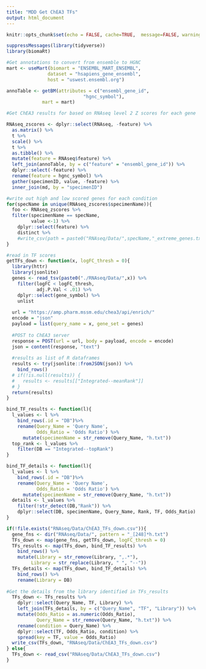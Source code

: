 ```yaml
---
title: "MDD Get ChEA3 TFs"
output: html_document
---
```


```r
knitr::opts_chunk$set(echo = FALSE, cache=TRUE,  message=FALSE, warning = FALSE, fig.height=10, fig.width=10)

suppressMessages(library(tidyverse))
library(biomaRt)

```



```r

#Get annotations to convert from ensemble to HGNC
mart <- useMart(biomart = "ENSEMBL_MART_ENSEMBL",
               dataset = "hsapiens_gene_ensembl",
               host = "uswest.ensembl.org")

annoTable <- getBM(attributes = c("ensembl_gene_id",
                            "hgnc_symbol"),
             mart = mart)

#Get ChEA3 results for based on RNAseq level 2 Z scores for each gene

RNAseq_zscores <- dplyr::select(RNAseq, -feature) %>%
  as.matrix() %>%
  t %>%
  scale() %>%
  t %>%
  as.tibble() %>%
  mutate(feature = RNAseq$feature) %>%
  left_join(annoTable, by = c("feature" = "ensembl_gene_id")) %>%
  dplyr::select(-feature) %>%
  rename(feature = hgnc_symbol) %>%
  gather(specimenID, value, -feature) %>%
  inner_join(md, by = "specimenID")

#write out high and low scored genes for each condition
for(specName in unique(RNAseq_zscores$specimenName)){
  foo <- RNAseq_zscores %>%
  filter(specimenName == specName,
         value <-1) %>%
    dplyr::select(feature) %>%
    distinct %>%
    #write_csv(path = paste0("RNAseq/Data/",specName,"_extreme_genes.txt"), col_names = FALSE)
}

```

```r
#read in TF scores
getTFs_down <- function(x, logFC_thresh = 0){
  library(httr)
  library(jsonlite)
  genes <- read_tsv(paste0("./RNAseq/Data/",x)) %>%
    filter(logFC < logFC_thresh,
           adj.P.Val < .01) %>%
    dplyr::select(gene_symbol) %>%
    unlist
  
  url = "https://amp.pharm.mssm.edu/chea3/api/enrich/"
  encode = "json"
  payload = list(query_name = x, gene_set = genes)
  
  #POST to ChEA3 server
  response = POST(url = url, body = payload, encode = encode)
  json = content(response, "text")
  
  #results as list of R dataframes
  results <- try(jsonlite::fromJSON(json)) %>%
    bind_rows()
  # if(!is.null(results)) {
  #   results <- results[["Integrated--meanRank"]]
  # } 
  return(results)
}

bind_TF_results <- function(l){
  l_values <- l %>%
    bind_rows(.id = "DB")%>%
    rename(Query_Name = 'Query Name',
           Odds_Ratio = 'Odds Ratio') %>%
      mutate(specimenName = str_remove(Query_Name, "h.txt"))
  top_rank <- l_values %>%
    filter(DB == "Integrated--topRank")
}

bind_TF_details <- function(l){
  l_values <- l %>%
    bind_rows(.id = "DB")%>%
    rename(Query_Name = 'Query Name',
           Odds_Ratio = 'Odds Ratio') %>%
      mutate(specimenName = str_remove(Query_Name, "h.txt"))
  details <- l_values %>%
    filter(!str_detect(DB,"Rank")) %>%
    dplyr::select(DB, specimenName, Query_Name, Rank, TF, Odds_Ratio)
}

if(!file.exists("RNAseq/Data/ChEA3_TFs_down.csv")){
  gene_fns <- dir("RNAseq/Data/", pattern = "_[248]*h.txt")
  TFs_down <- map(gene_fns, getTFs_down, logFC_thresh = 0)
  TFs_results <- map(TFs_down, bind_TF_results) %>%
    bind_rows() %>%
    mutate(Library = str_remove(Library, ",.*"),
         Library = str_replace(Library, " ", "--"))
  TFs_details <- map(TFs_down, bind_TF_details) %>%
    bind_rows() %>%
    rename(Library = DB)
  
#Get the details from the library identified in TFs_results
  TFs_down <- TFs_results %>%
    dplyr::select(Query_Name, TF, Library) %>%
    left_join(TFs_details, by = c("Query_Name", "TF", "Library")) %>%
    mutate(Odds_Ratio = as.numeric(Odds_Ratio),
           Query_Name = str_remove(Query_Name, "h.txt")) %>%
    rename(condition = Query_Name) %>%
    dplyr::select(TF, Odds_Ratio, condition) %>%
    spread(key = TF, value = Odds_Ratio)
  write_csv(TFs_down, "RNAseq/Data/ChEA3_TFs_down.csv")
} else{
  TFs_down <- read_csv("RNAseq/Data/ChEA3_TFs_down.csv")
}


```
